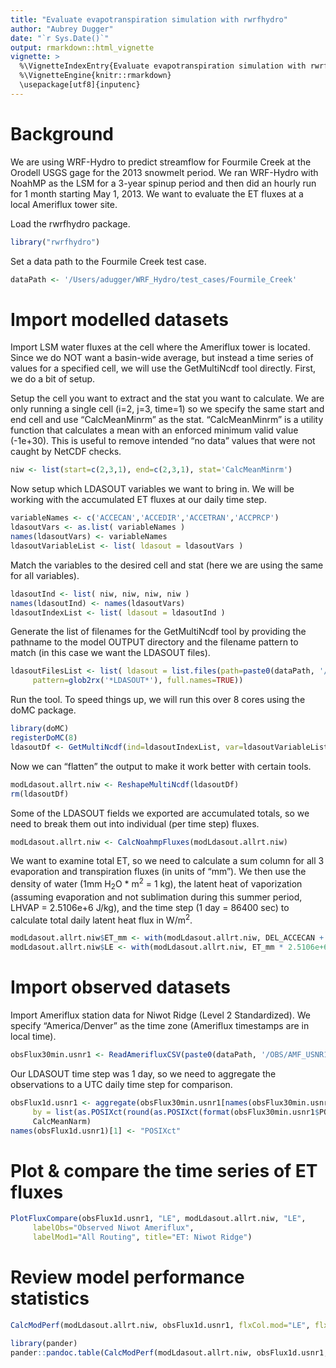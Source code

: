 ```yaml
---
title: "Evaluate evapotranspiration simulation with rwrfhydro"
author: "Aubrey Dugger"
date: "`r Sys.Date()`"
output: rmarkdown::html_vignette
vignette: >
  %\VignetteIndexEntry{Evaluate evapotranspiration simulation with rwrfhydro}
  %\VignetteEngine{knitr::rmarkdown}
  \usepackage[utf8]{inputenc}
---
```


# Background
We are using WRF-Hydro to predict streamflow for Fourmile Creek at the Orodell USGS gage for the 2013 snowmelt period. We ran WRF-Hydro with NoahMP as the LSM for a 3-year spinup period and then did an hourly run for 1 month starting May 1, 2013. We want to evaluate the ET fluxes at a local Ameriflux tower site.

Load the rwrfhydro package. 
```r
library("rwrfhydro")
```

Set a data path to the Fourmile Creek test case.
```r
dataPath <- '/Users/adugger/WRF_Hydro/test_cases/Fourmile_Creek'
```


# Import modelled datasets

Import LSM water fluxes at the cell where the Ameriflux tower is located. Since we do NOT want a basin-wide average, but instead a time series of values for a specified cell, we will use the GetMultiNcdf tool directly. First, we do a bit of setup.

Setup the cell you want to extract and the stat you want to calculate. We are only running a single cell (i=2, j=3, time=1) so we specify the same start and end cell and use "CalcMeanMinrm" as the stat. "CalcMeanMinrm" is a utility function that calculates a mean with an enforced minimum valid value (-1e+30). This is useful to remove intended "no data" values that were not caught by NetCDF checks.

```r
niw <- list(start=c(2,3,1), end=c(2,3,1), stat='CalcMeanMinrm')
```

Now setup which LDASOUT variables we want to bring in. We will be working with the accumulated ET fluxes at our daily time step.
```r
variableNames <- c('ACCECAN','ACCEDIR','ACCETRAN','ACCPRCP') 
ldasoutVars <- as.list( variableNames ) 
names(ldasoutVars) <- variableNames
ldasoutVariableList <- list( ldasout = ldasoutVars )
```

Match the variables to the desired cell and stat (here we are using the same for all variables).
```r
ldasoutInd <- list( niw, niw, niw, niw )
names(ldasoutInd) <- names(ldasoutVars)
ldasoutIndexList <- list( ldasout = ldasoutInd )
```

Generate the list of filenames for the GetMultiNcdf tool by providing the pathname to the model OUTPUT directory and the filename pattern to match (in this case we want the LDASOUT files).
```r
ldasoutFilesList <- list( ldasout = list.files(path=paste0(dataPath, '/RUN.RTTESTS/OUTPUT_ALLRT'), 
     pattern=glob2rx('*LDASOUT*'), full.names=TRUE))
```

Run the tool. To speed things up, we will run this over 8 cores using the doMC package.
```r
library(doMC)
registerDoMC(8)
ldasoutDf <- GetMultiNcdf(ind=ldasoutIndexList, var=ldasoutVariableList, files=ldasoutFilesList, parallel=T )
```

Now we can "flatten" the output to make it work better with certain tools.
```r
modLdasout.allrt.niw <- ReshapeMultiNcdf(ldasoutDf)
rm(ldasoutDf)
```

Some of the LDASOUT fields we exported are accumulated totals, so we need to break them out into individual (per time step) fluxes.
```r
modLdasout.allrt.niw <- CalcNoahmpFluxes(modLdasout.allrt.niw)
```

We want to examine total ET, so we need to calculate a sum column for all 3 evaporation and transpiration fluxes (in units of "mm"). We then use the density of water (1mm H<sub>2</sub>O * m<sup>2</sup> = 1 kg), the latent heat of vaporization (assuming evaporation and not sublimation during this summer period, LHVAP = 2.5106e+6 J/kg), and the time step (1 day = 86400 sec) to calculate total daily latent heat flux in W/m<sup>2</sup>.
```r
modLdasout.allrt.niw$ET_mm <- with(modLdasout.allrt.niw, DEL_ACCECAN + DEL_ACCETRAN + DEL_ACCEDIR)
modLdasout.allrt.niw$LE <- with(modLdasout.allrt.niw, ET_mm * 2.5106e+6 / 86400)
```

# Import observed datasets

Import Ameriflux station data for Niwot Ridge (Level 2 Standardized). We specify "America/Denver" as the time zone (Ameriflux timestamps are in local time).
```r
obsFlux30min.usnr1 <- ReadAmerifluxCSV(paste0(dataPath, '/OBS/AMF_USNR1_2013_L2_GF_V008.csv'), "America/Denver")
```

Our LDASOUT time step was 1 day, so we need to aggregate the observations to a UTC daily time step for comparison.
```r
obsFlux1d.usnr1 <- aggregate(obsFlux30min.usnr1[names(obsFlux30min.usnr1) != c("POSIXct")], 
     by = list(as.POSIXct(round(as.POSIXct(format(obsFlux30min.usnr1$POSIXct, tz="UTC"), tz="UTC"), "days"))), 
     CalcMeanNarm)
names(obsFlux1d.usnr1)[1] <- "POSIXct"
```


# Plot & compare the time series of ET fluxes

```r
PlotFluxCompare(obsFlux1d.usnr1, "LE", modLdasout.allrt.niw, "LE", 
     labelObs="Observed Niwot Ameriflux", 
     labelMod1="All Routing", title="ET: Niwot Ridge")
```


# Review model performance statistics

```r
CalcModPerf(modLdasout.allrt.niw, obsFlux1d.usnr1, flxCol.mod="LE", flxCol.obs="LE")
```

```r
library(pander)
pander::pandoc.table(CalcModPerf(modLdasout.allrt.niw, obsFlux1d.usnr1, flxCol.mod="LE", flxCol.obs="LE"),split.table=Inf)
```
